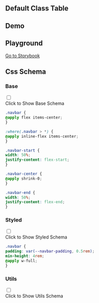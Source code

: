 
## Default Class Table

<CssTable name="navbar" />

## Demo

<Demo></Demo>

## Playground

[Go to Storybook](https://story.ui.icebreaker.top/?path=/docs/navigation-navbar--docs)

## Css Schema


### Base

<div className="collapse">
<input type="checkbox" /> 
<div class="collapse-title px-0">
<span class="btn">Click to Show Base Schema</span>
</div>
<div class="collapse-content"> 

```css
.navbar {
@apply flex items-center;
}

:where(.navbar > *) {
@apply inline-flex items-center;
}

.navbar-start {
width: 50%;
justify-content: flex-start;
}

.navbar-center {
@apply shrink-0;
}

.navbar-end {
width: 50%;
justify-content: flex-end;
}
```

</div>
</div>

  

### Styled

<div className="collapse">
<input type="checkbox" /> 
<div class="collapse-title px-0">
<span class="btn">Click to Show Styled Schema</span>
</div>
<div class="collapse-content"> 

```css
.navbar {
padding: var(--navbar-padding, 0.5rem);
min-height: 4rem;
@apply w-full;
}
```

</div>
</div>

  

### Utils

<div className="collapse">
<input type="checkbox" /> 
<div class="collapse-title px-0">
<span class="btn">Click to Show Utils Schema</span>
</div>
<div class="collapse-content"> 

```css

```

</div>
</div>